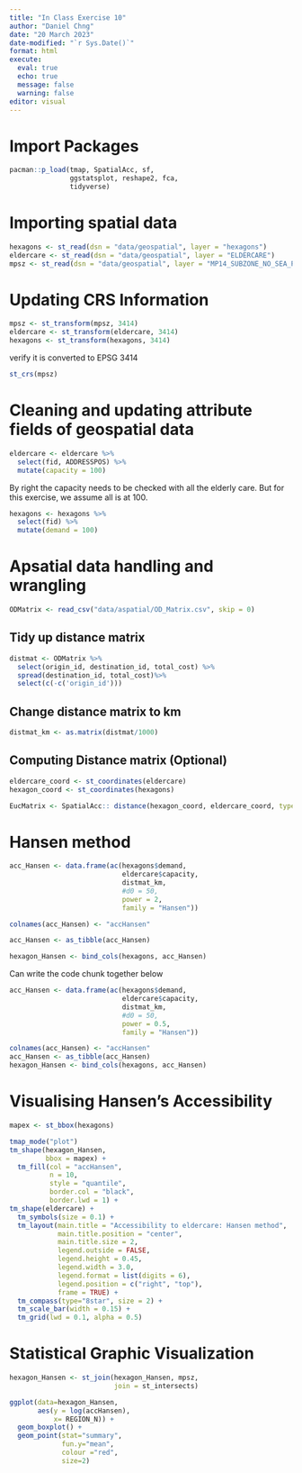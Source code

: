 ```yaml
---
title: "In Class Exercise 10"
author: "Daniel Chng"
date: "20 March 2023"
date-modified: "`r Sys.Date()`"
format: html
execute: 
  eval: true
  echo: true
  message: false
  warning: false
editor: visual
---
```


# Import Packages

```r
pacman::p_load(tmap, SpatialAcc, sf, 
               ggstatsplot, reshape2, fca,
               tidyverse)
```

# Importing spatial data

```r
hexagons <- st_read(dsn = "data/geospatial", layer = "hexagons") 
eldercare <- st_read(dsn = "data/geospatial", layer = "ELDERCARE")
mpsz <- st_read(dsn = "data/geospatial", layer = "MP14_SUBZONE_NO_SEA_PL")
```

# Updating CRS Information

```r
mpsz <- st_transform(mpsz, 3414)
eldercare <- st_transform(eldercare, 3414)
hexagons <- st_transform(hexagons, 3414)
```

verify it is converted to EPSG 3414

```r
st_crs(mpsz)
```

# Cleaning and updating attribute fields of geospatial data

```r
eldercare <- eldercare %>%
  select(fid, ADDRESSPOS) %>%
  mutate(capacity = 100)
```

::: callout-note
By right the capacity needs to be checked with all the elderly care. But for this exercise, we assume all is at 100.
:::

```r
hexagons <- hexagons %>%
  select(fid) %>%
  mutate(demand = 100)
```

# Apsatial data handling and wrangling

```r
ODMatrix <- read_csv("data/aspatial/OD_Matrix.csv", skip = 0)
```

## Tidy up distance matrix

```r
distmat <- ODMatrix %>%
  select(origin_id, destination_id, total_cost) %>%
  spread(destination_id, total_cost)%>%
  select(c(-c('origin_id')))
```

## Change distance matrix to km

```r
distmat_km <- as.matrix(distmat/1000)
```

## Computing Distance matrix (Optional)

```r
eldercare_coord <- st_coordinates(eldercare)
hexagon_coord <- st_coordinates(hexagons)
```

```r
EucMatrix <- SpatialAcc:: distance(hexagon_coord, eldercare_coord, type = "euclidean")
```

# Hansen method

```r
acc_Hansen <- data.frame(ac(hexagons$demand,
                            eldercare$capacity,
                            distmat_km, 
                            #d0 = 50,
                            power = 2, 
                            family = "Hansen"))
```

```r
colnames(acc_Hansen) <- "accHansen"
```

```r
acc_Hansen <- as_tibble(acc_Hansen)
```

```r
hexagon_Hansen <- bind_cols(hexagons, acc_Hansen)
```

Can write the code chunk together below

```r
acc_Hansen <- data.frame(ac(hexagons$demand,
                            eldercare$capacity,
                            distmat_km, 
                            #d0 = 50,
                            power = 0.5, 
                            family = "Hansen"))

colnames(acc_Hansen) <- "accHansen"
acc_Hansen <- as_tibble(acc_Hansen)
hexagon_Hansen <- bind_cols(hexagons, acc_Hansen)
```

# Visualising Hansen's Accessibility

```r
mapex <- st_bbox(hexagons)
```

```r
tmap_mode("plot")
tm_shape(hexagon_Hansen,
         bbox = mapex) + 
  tm_fill(col = "accHansen",
          n = 10,
          style = "quantile",
          border.col = "black",
          border.lwd = 1) +
tm_shape(eldercare) +
  tm_symbols(size = 0.1) +
  tm_layout(main.title = "Accessibility to eldercare: Hansen method",
            main.title.position = "center",
            main.title.size = 2,
            legend.outside = FALSE,
            legend.height = 0.45, 
            legend.width = 3.0,
            legend.format = list(digits = 6),
            legend.position = c("right", "top"),
            frame = TRUE) +
  tm_compass(type="8star", size = 2) +
  tm_scale_bar(width = 0.15) +
  tm_grid(lwd = 0.1, alpha = 0.5)
```

# Statistical Graphic Visualization

```r
hexagon_Hansen <- st_join(hexagon_Hansen, mpsz, 
                          join = st_intersects)
```

```r
ggplot(data=hexagon_Hansen, 
       aes(y = log(accHansen), 
           x= REGION_N)) +
  geom_boxplot() +
  geom_point(stat="summary", 
             fun.y="mean", 
             colour ="red", 
             size=2)
```
